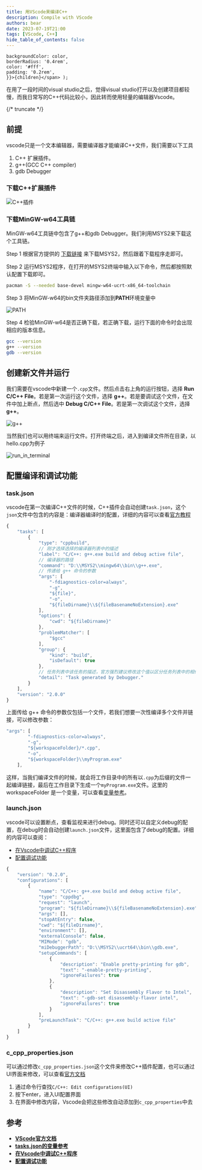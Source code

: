```yaml
---
title: 用VScode来编译C++
description: Compile with VScode
authors: bear
date: 2023-07-19T21:00
tags: [VScode, C++]
hide_table_of_contents: false
---
```


    backgroundColor: color,
    borderRadius: '0.4rem',
    color: '#fff',
    padding: '0.2rem',
    }}>{children}</span> );

在用了一段时间的visual studio之后，觉得visual studio打开以及创建项目都较慢，而我日常写的C++代码比较小，因此转而使用轻量的编辑器Vscode。

{/* truncate */}

## 前提
vscode只是一个文本编辑器，需要编译器才能编译C++文件，我们需要以下工具
1. C++ 扩展插件。
2. g++(GCC C++ compiler)
3. gdb Debugger 

### 下载C++扩展插件
![C++插件](./imgs/cpp_extension.png)

### 下载MinGW-w64工具链
MinGW-w64工具链中包含了g++和gdb Debugger。我们利用MSYS2来下载这个工具链。

<Highlight color="#fbb656">Step 1</Highlight>
根据官方提供的 [下载链接](https://github.com/msys2/msys2-installer/releases/download/2024-01-13/msys2-x86_64-20240113.exe) 来下载MSYS2，然后跟着下载程序走即可。

<Highlight color="#fbb656">Step 2</Highlight>
运行MSYS2程序，在打开的MSYS2终端中输入以下命令，然后都按照默认配置下载即可。
```bash
pacman -S --needed base-devel mingw-w64-ucrt-x86_64-toolchain
```

<Highlight color="#fbb656">Step 3</Highlight>
将MinGW-w64的bin文件夹路径添加到**PATH**环境变量中

![PATH](./imgs/PATH.png)

<Highlight color="#fbb656">Step 4</Highlight>
检验MinGW-w64是否正确下载，若正确下载，运行下面的命令时会出现相应的版本信息。
```bash
gcc --version
g++ --version
gdb --version
```

## 创建新文件并运行
我们需要在vscode中新建一个`.cpp`文件。然后点击右上角的运行按钮，选择 **Run C/C++ File**。若是第一次运行这个文件，选择 **g++**。若是要调试这个文件，在文件中加上断点，然后选中 **Debug C/C++ File**。若是第一次调试这个文件，选择 **g++**。

![g++](./imgs/run_Cpp.png)

当然我们也可以用终端来运行文件。打开终端之后，进入到编译文件所在目录，以hello.cpp为例子

![run_in_terminal](./imgs/run_in_terminal.png)

## 配置编译和调试功能
### task.json
vscode在第一次编译C++文件的时候，C++插件会自动创建`task.json`，这个`json`文件中包含的内容是：编译器编译时的配置，详细的内容可以查看[官方教程](https://code.visualstudio.com/docs/cpp/config-mingw#_understanding-tasksjson)

```javascript title="tasks.json"
{
    "tasks": [
        {
            "type": "cppbuild",
            // 刚才选择选择的编译器列表中的描述
            "label": "C/C++: g++.exe build and debug active file",
            // 编译器的路径
            "command": "D:\\MSYS2\\mingw64\\bin\\g++.exe",
            // 传递给 g++ 命令的参数
            "args": [
                "-fdiagnostics-color=always",
                "-g",
                "${file}",
                "-o",
                "${fileDirname}\\${fileBasenameNoExtension}.exe"
            ],
            "options": {
                "cwd": "${fileDirname}"
            },
            "problemMatcher": [
                "$gcc"
            ],
            "group": {
                "kind": "build",
                "isDefault": true
            },
            // 任务列表中该任务的描述，官方强烈建议修改这个值以区分任务列表中的相似任务
            "detail": "Task generated by Debugger."
        }
    ],
    "version": "2.0.0"
}
```

上面传给 g++ 命令的参数仅包括一个文件，若我们想要一次性编译多个文件并链接，可以修改参数：
```javascript
"args": [
        "-fdiagnostics-color=always",
        "-g",
        "${workspaceFolder}/*.cpp",
        "-o",
        "${workspaceFolder}\\myProgram.exe"
    ],
```
这样，当我们编译文件的时候，就会将工作目录中的所有以`.cpp`为后缀的文件一起编译链接，最后在工作目录下生成一个`myProgram.exe`文件。这里的 workspaceFolder 是一个变量，可以查看[变量参考](https://code.visualstudio.com/docs/editor/variables-reference)。

### launch.json
vscode可以设置断点，查看监视来进行debug。同时还可以自定义debug的配置，在debug时会自动创建`launch.json`文件，这里面包含了debug的配置。详细的内容可以查阅：
- [在Vscode中调试C++程序](https://code.visualstudio.com/docs/cpp/cpp-debug)
- [配置调试功能](https://code.visualstudio.com/docs/cpp/launch-json-reference)
```javascript title="launch.json"
{
    "version": "0.2.0",
    "configurations": [
        {
            "name": "C/C++: g++.exe build and debug active file",
            "type": "cppdbg",
            "request": "launch",
            "program": "${fileDirname}\\${fileBasenameNoExtension}.exe",
            "args": [],
            "stopAtEntry": false,
            "cwd": "${fileDirname}",
            "environment": [],
            "externalConsole": false,
            "MIMode": "gdb",
            "miDebuggerPath": "D:\\MSYS2\\ucrt64\\bin\\gdb.exe",
            "setupCommands": [
                {
                    "description": "Enable pretty-printing for gdb",
                    "text": "-enable-pretty-printing",
                    "ignoreFailures": true
                },
                {
                    "description": "Set Disassembly Flavor to Intel",
                    "text": "-gdb-set disassembly-flavor intel",
                    "ignoreFailures": true
                }
            ],
            "preLaunchTask": "C/C++: g++.exe build active file"
        }
    ]
}
```

### c_cpp_properties.json
可以通过修改`c_cpp_properties.json`这个文件来修改C++插件配置，也可以通过UI界面来修改，可以查看[官方文档](https://code.visualstudio.com/docs/cpp/config-mingw#_adding-additional-cc-settings)

1. 通过命令行查找`C/C++: Edit configurations(UI)`
2. 按下enter，进入UI配置界面
3. 在界面中修改内容，Vscode会把这些修改自动添加到`c_cpp_properties`中去

## 参考
- [**VScode官方文档**](https://code.visualstudio.com/docs/cpp/config-mingw)
- [**tasks.json的变量参考**](https://code.visualstudio.com/docs/editor/variables-reference)
- [**在Vscode中调试C++程序**](https://code.visualstudio.com/docs/cpp/cpp-debug)
- [**配置调试功能**](https://code.visualstudio.com/docs/cpp/launch-json-reference)